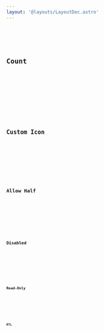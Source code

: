 ```yaml
---
layout: '@layouts/LayoutDoc.astro'
---
```





<Preview client:load>
	<Fragment slot="preview">
		<ExampleDefault client:only="react" />
	</Fragment>
	<Fragment slot="code">
		<Code code={ExampleDefaultRaw} lang="tsx" />
	</Fragment>
</Preview>

## Count

<Preview client:load>
	<Fragment slot="preview">
		<ExampleCount client:only="react" />
	</Fragment>
	<Fragment slot="code">
		<Code code={ExampleCountRaw} lang="tsx" />
	</Fragment>
</Preview>

## Custom Icon

<Preview client:load>
	<Fragment slot="preview">
		<ExampleCustomIcon client:only="react" />
	</Fragment>
	<Fragment slot="code">
		<Code code={ExampleCustomIconRaw} lang="tsx" />
	</Fragment>
</Preview>


## Allow Half

<Preview client:load>
	<Fragment slot="preview">
		<ExampleAllowHalf client:only="react" />
	</Fragment>
	<Fragment slot="code">
		<Code code={ExampleAllowHalfRaw} lang="tsx" />
	</Fragment>
</Preview>

## Disabled

<Preview client:load>
	<Fragment slot="preview">
		<ExampleDisabled client:only="react" />
	</Fragment>
	<Fragment slot="code">
		<Code code={ExampleDisabledRaw} lang="tsx" />
	</Fragment>
</Preview>

## Read-Only

<Preview client:load>
	<Fragment slot="preview">
		<ExampleReadOnly client:only="react" />
	</Fragment>
	<Fragment slot="code">
		<Code code={ExampleReadonlyRaw} lang="tsx" />
	</Fragment>
</Preview>

## RTL

<Preview client:load>
	<Fragment slot="preview">
		<ExampleRTL client:only="react" />
	</Fragment>
	<Fragment slot="code">
		<Code code={ExampleRTLRaw} lang="tsx" />
	</Fragment>
</Preview>

